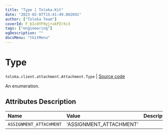```yaml
---
title: "Type | Toloka-Kit"
date: "2023-02-07T15:41:49.002041"
author: ["Toloka Team"]
coverId: F_bIcOYF9yjrxkPZrXc3
tags: ["engineering"]
ogDescription: ""
docsMenu: "tkitMenu"
---
```


# Type
`toloka.client.attachment.Attachment.Type` | [Source code](https://github.com/Toloka/toloka-kit/blob/v1.1.3/src/client/attachment.py#L27)

An enumeration.

## Attributes Description

| Name | Value | Description |
| :------| :-----------| :----------| 
`ASSIGNMENT_ATTACHMENT`|'ASSIGNMENT_ATTACHMENT'|